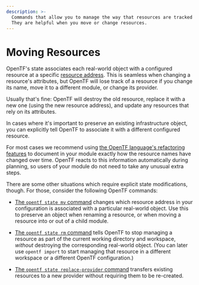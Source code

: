 ```yaml
---
description: >-
  Commands that allow you to manage the way that resources are tracked in state.
  They are helpful when you move or change resources.
---
```


# Moving Resources

OpenTF's state associates each real-world object with a configured resource
at a specific [resource address](/opentf/cli/state/resource-addressing). This
is seamless when changing a resource's attributes, but OpenTF will lose track
of a resource if you change its name, move it to a different module, or change
its provider.

Usually that's fine: OpenTF will destroy the old resource, replace it with a
new one (using the new resource address), and update any resources that rely on
its attributes.

In cases where it's important to preserve an existing infrastructure object, you
can explicitly tell OpenTF to associate it with a different configured
resource.

For most cases we recommend using
[the OpenTF language's refactoring features](/opentf/language/modules/develop/refactoring)
to document in your module exactly how the resource names have changed over
time. OpenTF reacts to this information automatically during planning, so users of your module do not need to take any unusual extra steps.

There are some other situations which require explicit state modifications,
though. For those, consider the following OpenTF commands:

- [The `opentf state mv` command](/opentf/cli/commands/state/mv) changes
  which resource address in your configuration is associated with a particular
  real-world object. Use this to preserve an object when renaming a resource, or
  when moving a resource into or out of a child module.

- [The `opentf state rm` command](/opentf/cli/commands/state/rm) tells
  OpenTF to stop managing a resource as part of the current working directory
  and workspace, _without_ destroying the corresponding real-world object. (You
  can later use `opentf import` to start managing that resource in a
  different workspace or a different OpenTF configuration.)

- [The `opentf state replace-provider` command](/opentf/cli/commands/state/replace-provider)
  transfers existing resources to a new provider without requiring them to be
  re-created.
